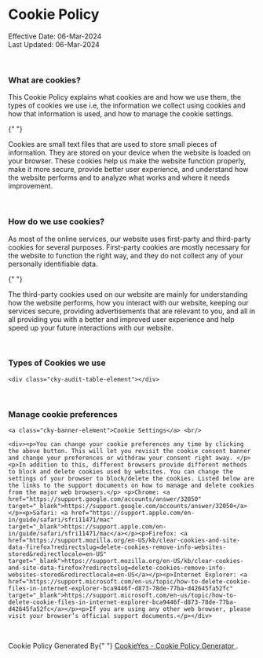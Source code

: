 <h1 class="cookie-policy-h1">Cookie Policy</h1>
<p>
  Effective Date: 06-Mar-2024 <br />
  Last Updated: 06-Mar-2024
</p>

&nbsp;

<h3>What are cookies?</h3>
<div class="cookie-policy-p">
  <p>
    This Cookie Policy explains what cookies are and how we use them, the types
    of cookies we use i.e, the information we collect using cookies and how that
    information is used, and how to manage the cookie settings.
  </p>{" "}
  <p>
    Cookies are small text files that are used to store small pieces of
    information. They are stored on your device when the website is loaded on
    your browser. These cookies help us make the website function properly, make
    it more secure, provide better user experience, and understand how the
    website performs and to analyze what works and where it needs improvement.
  </p>
</div>

&nbsp;

<h3>How do we use cookies?</h3>
<div class="cookie-policy-p">
  <p>
    As most of the online services, our website uses first-party and third-party
    cookies for several purposes. First-party cookies are mostly necessary for
    the website to function the right way, and they do not collect any of your
    personally identifiable data.
  </p>{" "}
  <p>
    The third-party cookies used on our website are mainly for understanding how
    the website performs, how you interact with our website, keeping our
    services secure, providing advertisements that are relevant to you, and all
    in all providing you with a better and improved user experience and help
    speed up your future interactions with our website.
  </p>
</div>

&nbsp;

<h3>Types of Cookies we use</h3>

    <div class="cky-audit-table-element"></div>

&nbsp;

<h3>Manage cookie preferences</h3>

    <a class="cky-banner-element">Cookie Settings</a> <br/>

    <div><p>You can change your cookie preferences any time by clicking the above button. This will let you revisit the cookie consent banner and change your preferences or withdraw your consent right away. </p> <p>In addition to this, different browsers provide different methods to block and delete cookies used by websites. You can change the settings of your browser to block/delete the cookies. Listed below are the links to the support documents on how to manage and delete cookies from the major web browsers.</p> <p>Chrome: <a href="https://support.google.com/accounts/answer/32050" target="_blank">https://support.google.com/accounts/answer/32050</a></p><p>Safari: <a href="https://support.apple.com/en-in/guide/safari/sfri11471/mac" target="_blank">https://support.apple.com/en-in/guide/safari/sfri11471/mac</a></p><p>Firefox: <a href="https://support.mozilla.org/en-US/kb/clear-cookies-and-site-data-firefox?redirectslug=delete-cookies-remove-info-websites-stored&redirectlocale=en-US" target="_blank">https://support.mozilla.org/en-US/kb/clear-cookies-and-site-data-firefox?redirectslug=delete-cookies-remove-info-websites-stored&redirectlocale=en-US</a></p><p>Internet Explorer: <a href="https://support.microsoft.com/en-us/topic/how-to-delete-cookie-files-in-internet-explorer-bca9446f-d873-78de-77ba-d42645fa52fc" target="_blank">https://support.microsoft.com/en-us/topic/how-to-delete-cookie-files-in-internet-explorer-bca9446f-d873-78de-77ba-d42645fa52fc</a></p><p>If you are using any other web browser, please visit your browser’s official support documents.</p></div>

&nbsp;

<p class="cookie-policy-p">
  Cookie Policy Generated By{" "}
  <a
    target="_blank"
    href="https://www.cookieyes.com/?utm_source=CP&utm_medium=footer&utm_campaign=UW"
  >
    CookieYes - Cookie Policy Generator
  </a>
  .
</p>
